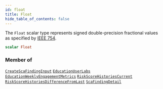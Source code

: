 ```yaml
---
id: float
title: Float
hide_table_of_contents: false
---
```








The `Float` scalar type represents signed double-precision fractional values as specified by [IEEE 754](https://en.wikipedia.org/wiki/IEEE_floating_point).

```graphql
scalar Float
```




### Member of

[`CreateScaFindingInput`](/api/graphql/documentation/inputs/create-sca-finding-input)  <Badge class="secondary" text="input"/><Bullet />[`EducationUserLabs`](/api/graphql/documentation/objects/education-user-labs)  <Badge class="secondary" text="object"/><Bullet />[`EducationWeeklyEngagementMetrics`](/api/graphql/documentation/objects/education-weekly-engagement-metrics)  <Badge class="secondary" text="object"/><Bullet />[`RiskScoreHistoriesCurrent`](/api/graphql/documentation/objects/risk-score-histories-current)  <Badge class="secondary" text="object"/><Bullet />[`RiskScoreHistoriesDifferenceFromLast`](/api/graphql/documentation/objects/risk-score-histories-difference-from-last)  <Badge class="secondary" text="object"/><Bullet />[`ScaFindingDetail`](/api/graphql/documentation/objects/sca-finding-detail)  <Badge class="secondary" text="object"/>



